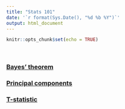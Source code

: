 ```yaml
---
title: "Stats 101"
date: '`r format(Sys.Date(), "%d %b %Y")`'
output: html_document
---
```


```r
knitr::opts_chunk$set(echo = TRUE)
```

<br>

### [Bayes' theorem](notes/bayes-theorem.html)
### [Principal components](notes/principal-components.html)
### [T-statistic](notes/t-statistic.html)
